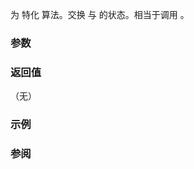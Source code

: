 {{cpp/title|swap&lt;small&gt;(std::unique_lock)&lt;/small&gt;}}
{{cpp/thread/unique_lock/navbar}}
{{dcl begin}}
{{dcl|since=c++11|
template&lt; class Mutex &gt;
void swap( unique_lock&lt;Mutex&gt;&amp; lhs, 
           unique_lock&lt;Mutex&gt;&amp; rhs ) noexcept;
}}
{{dcl end}}

为 {{lc|std::unique_lock}} 特化 {{lc|std::swap}} 算法。交换 {{c|lhs}} 与 {{c|rhs}} 的状态。相当于调用 {{c|lhs.swap(rhs)}}。

===参数===
{{par begin}}
{{par|lhs, rhs|要交换状态的锁包装器}}
{{par end}}

===返回值===
（无）

===示例===
{{example
|code=
|output=
}}

===参阅===
{{dsc begin}}
{{dsc inc|cpp/thread/unique_lock/dsc swap}}
{{dsc end}}

{{langlinks|de|en|es|fr|it|ja|pt|ru}}